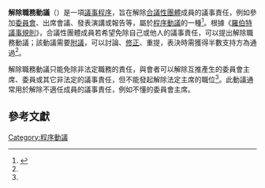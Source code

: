 {{Infobox motion
 | name = 解除職務動議
 | class = I
 | inorder = 即時優先
 | seconded = 需要
 | debatable = 可以
 | amendable = 可以
 | voterequired = 半數通過
 | reconsidered = 可以
 }}
'''解除職務動議'''（{{lang|en|request to be excused from a duty}}）是一項[[議事程序|議事程序]]，旨在解除[[合議性團體|合議性團體]]成員的議事責任，例如參加[[委員會|委員會]]、出席會議、發表演講或報告等，屬於[[程序動議|程序動議]]的一種<ref name="RONR">{{Cite book|author=Henry M. Robert|coauthor=Daniel H. Honemann; Thomas J. Balch; William J. Evans; Sarah Corbin Robert|title=''Robert's Rules of Order: Newly Revised''|publisher=Da Capo Press|edition=10|language=en|isbn=073820384X|pages=277-279|date=2010年11月}}</ref>。根據《[[羅伯特議事規則|羅伯特議事規則]]》，合議性團體成員若希望免除自己或他人的議事責任，可以提出解除職務動議；該動議需要[[附議|附議]]，可以討論、[[修正動議|修正]]、重提，表決時需獲得半數支持方為通過<ref name="RONR"/>。

解除職務動議只能免除非法定職務的責任，與會者可以解除互推產生的委員會主席、委員或其它非法定的議事責任，但不能發起解除法定主席的職位<ref name="RONR"/>。此動議通常用於解除不適任成員的議事責任，例如不懂{{Link-en|議事規範|Parliamentary authority}}的委員會主席。

== 參考文獻 ==
{{reflist}}

{{Parliamentary Procedure}}
[[Category:程序動議|Category:程序動議]]